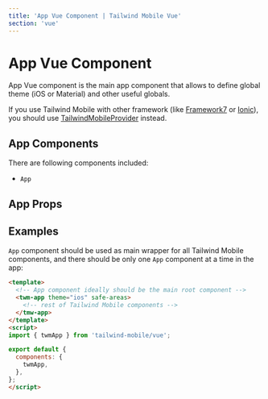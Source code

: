 ```yaml
---
title: 'App Vue Component | Tailwind Mobile Vue'
section: 'vue'
---
```



# App Vue Component

App Vue component is the main app component that allows to define global theme (iOS or Material) and other useful globals.

If you use Tailwind Mobile with other framework (like [Framework7](https://framework7.io) or [Ionic](https://ionicframework.com)), you should use [TailwindMobileProvider](/vue/tailwind-mobile-provider) instead.

## App Components

There are following components included:

- `App`

## App Props

<AppProps />

## Examples

`App` component should be used as main wrapper for all Tailwind Mobile components, and there should be only one `App` component at a time in the app:

```html
<template>
  <!-- App component ideally should be the main root component -->
  <twm-app theme="ios" safe-areas>
    <!-- rest of Tailwind Mobile components -->
  </tmw-app>
</template>
<script>
import { twmApp } from 'tailwind-mobile/vue';

export default {
  components: {
    twmApp,
  },
};
</script>
```
